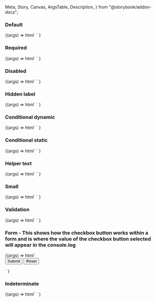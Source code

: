   Meta,
  Story,
  Canvas,
  ArgsTable,
  Description,
} from "@storybook/addon-docs";

<Meta title="Web Components/Checkbox" component="Checkbox" />

<Description markdown={readme} />

### Default

<Canvas>
  <Story name="Default">
    {(args) =>
      html`
        <ic-checkbox-group label="This is a label" name="1">
          <ic-checkbox
            value="valueName1"
            label="Unselected / Default"
          ></ic-checkbox>
          <ic-checkbox
            value="valueName2"
            label="Selected / Default"
            checked
          ></ic-checkbox>
          <ic-checkbox
            value="valueName3"
            label="Unselected / Disabled"
            Disabled
          ></ic-checkbox>
        </ic-checkbox-group>
      `
    }
  </Story>
</Canvas>

### Required

<Canvas>
  <Story name="Required">
    {(args) =>
      html`
        <ic-checkbox-group label="This is a label" required name="1">
          <ic-checkbox
            value="valueName1"
            label="Unselected / Default"
          ></ic-checkbox>
          <ic-checkbox
            value="valueName2"
            label="Selected / Default"
            checked
          ></ic-checkbox>
          <ic-checkbox
            value="valueName3"
            label="Unselected / Disabled"
            Disabled
          ></ic-checkbox>
        </ic-checkbox-group>
      `
    }
  </Story>
</Canvas>

### Disabled

<Canvas>
  <Story name="Disabled">
    {(args) =>
      html`
        <ic-checkbox-group label="This is a label" name="1" Disabled>
          <ic-checkbox
            value="valueName1"
            label="Unselected / Disabled 1"
            Disabled
          ></ic-checkbox>
          <ic-checkbox
            value="valueName2"
            label="Unselected / Disabled 2"
            Disabled
          ></ic-checkbox>
          <ic-checkbox
            value="valueName3"
            label="Unselected / Disabled 3"
            Disabled
          ></ic-checkbox>
          <ic-checkbox
            value="valueName4"
            label="Selected / Disabled"
            Disabled
            checked
          ></ic-checkbox>
        </ic-checkbox-group>
      `
    }
  </Story>
</Canvas>

### Hidden label

<Canvas>
  <Story name="Hidden label">
    {(args) =>
      html`
        <ic-checkbox-group label="This is a label" hide-label name="1">
          <ic-checkbox
            value="valueName1"
            label="Unselected / Default"
          ></ic-checkbox>
          <ic-checkbox
            value="valueName2"
            label="Selected / Default"
            checked
          ></ic-checkbox>
          <ic-checkbox
            value="valueName3"
            label="Unselected / Disabled"
            Disabled
          ></ic-checkbox>
        </ic-checkbox-group>
      `
    }
  </Story>
</Canvas>

### Conditional dynamic

<Canvas>
  <Story name="Conditional dynamic">
    {(args) =>
      html`
        <ic-checkbox-group label="This is a label" name="1">
          <ic-checkbox
            additional-field-display="dynamic"
            value="valueName1"
            label="option1"
          >
            <ic-text-field
              slot="additional-field"
              placeholder="Placeholder"
              label="What's your favourite type of coffee?"
            ></ic-text-field>
          </ic-checkbox>
          <ic-checkbox
            additional-field-display="dynamic"
            value="valueName2"
            label="option2 - error example"
          >
            <ic-text-field
              validation-status="error"
              validation-text="now it has really gone to (coffee) pot"
              slot="additional-field"
              placeholder="Placeholder"
              label="What's your favourite type of coffee?"
            >
            </ic-text-field>
          </ic-checkbox>
          <ic-checkbox
            additional-field-display="dynamic"
            value="valueName3"
            label="option3"
          >
            <ic-text-field
              slot="additional-field"
              placeholder="Placeholder"
              label="What's your favourite type of coffee?"
            ></ic-text-field>
          </ic-checkbox>
        </ic-checkbox-group>
      `
    }
  </Story>
</Canvas>

### Conditional static

<Canvas>
  <Story name="Conditional static" parameters={{ loki: { skip: true } }}>
    {(args) =>
      html`
        <ic-checkbox-group label="This is a label" name="1">
          <ic-checkbox value="valueName1" label="option1">
            <ic-text-field
              slot="additional-field"
              label="What's your favourite type of coffee?"
            ></ic-text-field>
          </ic-checkbox>
          <ic-checkbox value="valueName2" label="option2"> </ic-checkbox>
        </ic-checkbox-group>
      `
    }
  </Story>
</Canvas>

### Helper text

<Canvas>
  <Story name="Helper text" parameters={{ loki: { skip: true } }}>
    {(args) =>
      html`
        <ic-checkbox-group
          label="This is a label"
          name="1"
          helper-text="Helper text"
        >
          <ic-checkbox
            value="valueName1"
            label="Unselected / Default"
          ></ic-checkbox>
          <ic-checkbox
            value="valueName2"
            label="Selected / Default"
            checked
          ></ic-checkbox>
          <ic-checkbox
            value="valueName3"
            label="Unselected / Disabled"
            Disabled
          ></ic-checkbox>
        </ic-checkbox-group>
      `
    }
  </Story>
</Canvas>

### Small

<Canvas>
  <Story name="Small" parameters={{ loki: { skip: true } }}>
    {(args) =>
      html`
        <ic-checkbox-group label="This is a label" name="1" small>
          <ic-checkbox
            value="valueName1"
            label="Unselected / Default"
            small
          ></ic-checkbox>
          <ic-checkbox
            value="valueName2"
            label="Selected / Default"
            checked
            small
          ></ic-checkbox>
          <ic-checkbox
            value="valueName3"
            label="Unselected / Disabled"
            Disabled
            small
          ></ic-checkbox>
        </ic-checkbox-group>
      `
    }
  </Story>
</Canvas>

### Validation

<Canvas>
  <Story name="Validation" parameters={{ loki: { skip: true } }}>
    {(args) =>
      html`
        <ic-checkbox-group
          label="This is a label"
          name="1"
          validation-status="error"
          validation-text="Error message"
        >
          <ic-checkbox
            value="valueName1"
            label="Unselected / Default"
          ></ic-checkbox>
          <ic-checkbox
            value="valueName2"
            label="Selected / Default"
            checked
          ></ic-checkbox>
          <ic-checkbox
            value="valueName3"
            label="Unselected / Disabled"
            Disabled
          ></ic-checkbox>
        </ic-checkbox-group>
      `
    }
  </Story>
</Canvas>

### Form - This shows how the checkbox button works within a form and is where the value of the checkbox button selected will appear in the console.log

<Canvas>
  <Story name="Form">
    {(args) =>
      html`
        <form>
          <ic-checkbox-group label="This is a label" name="1">
            <ic-checkbox
              name="checkbox1"
              value="valueName1"
              label="Unselected / Default"
            ></ic-checkbox>
            <ic-checkbox
              name="checkbox2"
              value="valueName2"
              label="Selected / Default"
              checked
            ></ic-checkbox>
            <ic-checkbox
              name="checkbox3"
              value="valueName3"
              label="Unselected / Disabled"
              Disabled
            ></ic-checkbox>
          </ic-checkbox-group>
          <input type="submit" value="Submit" />
          <input type="reset" value="Reset" />
        </form>
        <script>
          document.querySelector("form").addEventListener("submit", (ev) => {
            ev.preventDefault();
            console.log(
              document.querySelector('ic-checkbox[name="checkbox1"]').checked
            );
            console.log(
              document.querySelector('ic-checkbox[name="checkbox2"]').checked
            );
            console.log(
              document.querySelector('ic-checkbox[name="checkbox3"]').checked
            );
          });
        </script>
      `
    }
  </Story>
</Canvas>

### Indeterminate

<Canvas>
  <Story name="Indeterminate">
    {(args) =>
      html` <ic-checkbox-group label="Liked things" name="1">
        <ic-checkbox
          value="drinks"
          label="Drinks"
          checked="true"
          indeterminate="true"
        >
          <ic-checkbox-group
            label="Coffee"
            hide-label
            slot="additional-field"
            name="2"
          >
            <ic-checkbox value="tea" label="Tea"></ic-checkbox>
            <ic-checkbox
              value="coffee"
              label="Coffee"
              checked="true"
              indeterminate="true"
            >
              <ic-checkbox-group
                label="Coffees"
                hide-label
                slot="additional-field"
                name="3"
              >
                <ic-checkbox value="mocha" label="Mocha"></ic-checkbox>
                <ic-checkbox
                  value="espresso"
                  label="Espresso"
                  checked
                ></ic-checkbox>
                <ic-checkbox value="cappucino" label="Cappucino"></ic-checkbox>
              </ic-checkbox-group>
            </ic-checkbox>
            <ic-checkbox value="juice" label="Juice"></ic-checkbox>
          </ic-checkbox-group>
        </ic-checkbox>
      </ic-checkbox-group>`
    }
  </Story>
</Canvas>
